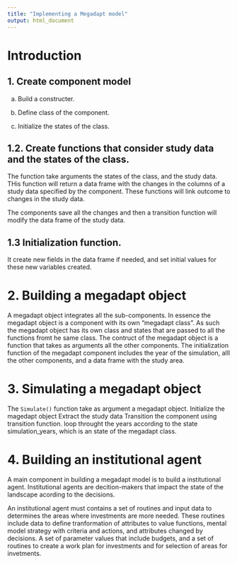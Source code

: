 ```yaml
---
title: "Implementing a Megadapt model"
output: html_document
---
```


# Introduction


## 1. Create component model

  a. Build a constructer.

  c. Define class of the component.

  b. Initialize the states of the class. 

## 1.2. Create functions that consider study data and the states of the class. 

The function take arguments the states of the class, and the study data. THis function will return a data frame with the changes in the columns of a study data specified by the component. These functions will link outcome to changes in the study data. 

The components save all the changes and then a transition function will modify the data frame of the study data. 

## 1.3 Initialization function. 

It create new fields in the data frame if needed, and set initial values for these new variables created. 


# 2. Building a megadapt object

A megadapt object integrates all the sub-components. In essence the megadapt object is a component with its own "megadapt class". As such the megadapt object has its own class and states that are passed to all the functions fromt he same class. The contruct of the megadapt object is a function that takes as arguments all the other components. 
The initialization function of the megadapt component includes the year of the simulation, alll the other components, and a data frame with the study area.


# 3. Simulating a megadapt object

The ```Simulate()``` function take as argument a megadapt object.
Initialize the magedapt object
Extract the study data
Transition the component using transition function.
loop throught the years according to the state simulation_years, which is an state of the megadapt class.

# 4. Building an institutional agent

A main component in building a megadapt model is to build a institutional agent. Institutional agents are decition-makers that impact the state of the landscape acording to the decisions. 

An institutional agent must contains a set of routines and input data to determines the areas where investments are more needed.  These routines include data to define tranformation of attributes to value functions, mental model strategy with criteria and actions, and attributes changed by decisions. A set of parameter values that include budgets, and a set of routines to  create a work plan for investments and for selection of areas for invetments.


